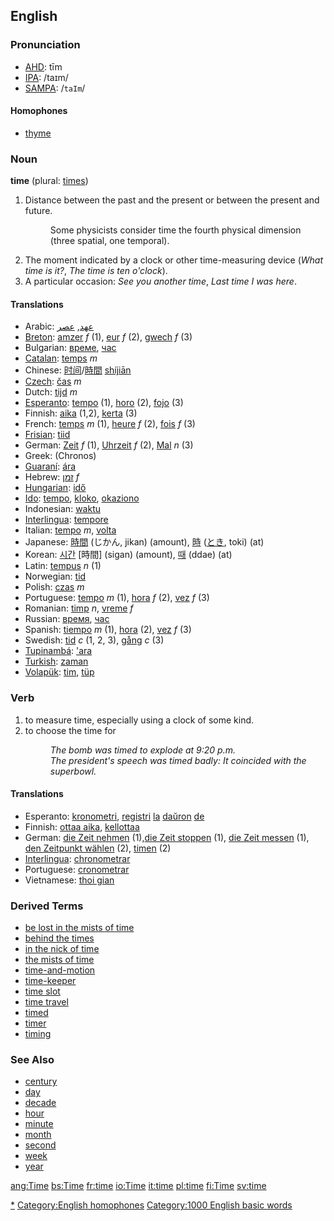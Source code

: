 ==English==
[[Category:Time|*]]
===Pronunciation===
*[[w:AHD|AHD]]: tīm
*[[w:IPA|IPA]]: /taɪm/
*[[w:SAMPA|SAMPA]]: /<tt>taIm</tt>/
====Homophones====
*[[thyme]]
[[Category:English homophones]]

===Noun===
'''time''' (plural: [[times]])

#Distance between the past and the present or between the present and future. 
#:Some physicists consider time the fourth physical dimension (three spatial, one temporal).
#The moment indicated by a clock or other time-measuring device (''What time is it?'', ''The time is ten o'clock'').
#A particular occasion: ''See you another time'', ''Last time I was here''.

====Translations====
*Arabic: [[عهد]], [[عصر]]
*[[Breton]]: [[amzer]] ''f'' (1), [[eur]] ''f'' (2), [[gwech]] ''f'' (3)
*Bulgarian: [[време]], [[час]]
*[[Catalan]]: [[temps]] ''m''
*Chinese: [[时间]]/[[時間]] [[shijian|shíjiān]]
*[[Czech]]: [[čas]] ''m''
*Dutch: [[tijd]] ''m''
*[[Esperanto]]: [[tempo]] (1), [[horo]] (2), [[fojo]] (3)
*Finnish: [[aika]] (1,2), [[kerta]] (3)
*French: [[temps]] ''m'' (1), [[heure]] ''f'' (2), [[fois]] ''f'' (3)
*[[Frisian]]: [[tiid]]
*German: [[Zeit]] ''f'' (1), [[Uhrzeit]] ''f'' (2), [[Mal]] ''n'' (3)
*Greek: (Chronos)
*[[Guaraní]]: [[ára]]
*Hebrew: [[זמן]] ''f''
*[[Hungarian]]: [[idő]]
*[[Ido]]: [[tempo]], [[kloko]], [[okaziono]]
*Indonesian: [[waktu]]
*[[Interlingua]]: [[tempore]]
*Italian: [[tempo]] ''m'', [[volta]]
*Japanese: [[時間]] (じかん, jikan) (amount), [[時]] ([[とき]], toki) (at)
*Korean: [[시간]] [時間] (sigan) (amount), [[때]] (ddae) (at)
*Latin: [[tempus]] ''n'' (1)
*Norwegian: [[tid]]
*Polish: [[czas]] ''m''
*Portuguese: [[tempo]] ''m'' (1), [[hora]] ''f'' (2), [[vez]] ''f'' (3)
*Romanian: [[timp]] ''n'', [[vreme]] ''f''
*Russian: [[время]], [[час]]
*Spanish: [[tiempo]] ''m'' (1), [[hora]] (2), [[vez]] ''f'' (3)
*Swedish: [[tid]] ''c'' (1, 2, 3), [[gång]] ''c'' (3)
*[[Tupinambá]]: [['ara]]
*[[Turkish]]: [[zaman]]
*[[Volapük]]: [[tim]], [[tüp]]

===Verb===
{{en-infl-reg-other-e|tim|e}}
# to measure time, especially using a clock of some kind.
# to choose the time for
#:''The bomb was timed to explode at 9:20 p.m.''
#:''The president's speech was timed badly: It coincided with the superbowl.''

==== Translations ====
*Esperanto: [[kronometri]], [[registri]] [[la]] [[daŭro]]n [[de]]
*Finnish: [[ottaa aika]], [[kellottaa]]
*German: [[die Zeit nehmen]] (1),[[die Zeit stoppen]] (1), [[die Zeit messen]] (1), [[den Zeitpunkt wählen]] (2), [[timen]] (2)
*[[Interlingua]]: [[chronometrar]]
*Portuguese: [[cronometrar]]
*Vietnamese: [[thoi gian]]

===Derived Terms===
*[[be lost in the mists of time]]
*[[behind the times]]
*[[in the nick of time]]
*[[the mists of time]]
*[[time-and-motion]]
*[[time-keeper]]
*[[time slot]]
*[[time travel]]
*[[timed]]
*[[timer]]
*[[timing]]
===See Also===
*[[century]]
*[[day]]
*[[decade]]
*[[hour]]
*[[minute]]
*[[month]]
*[[second]]
*[[week]]
*[[year]]

[[Category:1000 English basic words]]

[[ang:Time]]
[[bs:Time]]
[[fr:time]]
[[io:Time]]
[[it:time]]
[[pl:time]]
[[fi:Time]]
[[sv:time]]